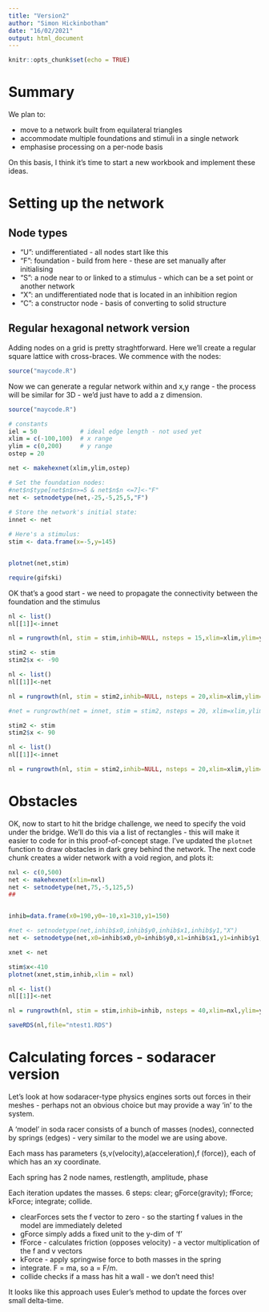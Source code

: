 ```yaml
---
title: "Version2"
author: "Simon Hickinbotham"
date: "16/02/2021"
output: html_document
---
```


```r
knitr::opts_chunk$set(echo = TRUE)
```

# Summary

We plan to:

- move to a network built from equilateral triangles
- accommodate multiple foundations and stimuli in a single network
- emphasise processing on a per-node basis

On this basis, I think it's time to start a new workbook and implement these ideas. 

# Setting up the network

## Node types

- "U": undifferentiated - all nodes start like this
- "F": foundation - build from here - these are set manually after initialising
- "S": a node near to or linked to a stimulus - which can be a set point or another network
- "X": an undifferentiated node that is located in an inhibition region
- "C": a constructor node - basis of converting to solid structure

## Regular hexagonal network version

Adding nodes on a grid is pretty straghtforward. Here we'll create a regular square lattice with cross-braces. We commence with the nodes: 
```r
source("maycode.R")
```


Now we can generate a regular network within and x,y range - the process will be similar for 3D - we'd just have to add a z dimension. 

```r
source("maycode.R")

# constants
iel = 50            # ideal edge length - not used yet
xlim = c(-100,100)  # x range
ylim = c(0,200)     # y range
ostep = 20

net <- makehexnet(xlim,ylim,ostep)

# Set the foundation nodes: 
#net$n$type[net$n$n>=5 & net$n$n <=7]<-"F"
net <- setnodetype(net,-25,-5,25,5,"F")
 
# Store the network's initial state:
innet <- net

# Here's a stimulus: 
stim <- data.frame(x=-5,y=145)


plotnet(net,stim)
```



```r
require(gifski)
```


OK that's a good start - we need to propagate the connectivity between the foundation and the stimulus 

```r

nl <- list()
nl[[1]]<-innet

nl = rungrowth(nl, stim = stim,inhib=NULL, nsteps = 15,xlim=xlim,ylim=ylim)

```



```r
stim2 <- stim
stim2$x <- -90

nl <- list()
nl[[1]]<-net

nl = rungrowth(nl, stim = stim2,inhib=NULL, nsteps = 20,xlim=xlim,ylim=ylim)

#net = rungrowth(net = innet, stim = stim2, nsteps = 20, xlim=xlim,ylim=ylim)
```
```r
stim2 <- stim
stim2$x <- 90

nl <- list()
nl[[1]]<-innet

nl = rungrowth(nl, stim = stim2,inhib=NULL, nsteps = 20,xlim=xlim,ylim=ylim)
```

# Obstacles 

OK, now to start to hit the bridge challenge, we need to specify the void under the bridge. We'll do this via a list of rectangles - this will make it easier to code for in this proof-of-concept stage. I've updated the `plotnet` function to draw obstacles in dark grey behind the network. The next code chunk creates a wider network with a void region, and plots it: 

```r
nxl <- c(0,500)
net <- makehexnet(xlim=nxl)
net <- setnodetype(net,75,-5,125,5)
##


inhib=data.frame(x0=190,y0=-10,x1=310,y1=150)

#net <- setnodetype(net,inhib$x0,inhib$y0,inhib$x1,inhib$y1,"X")
net <- setnodetype(net,x0=inhib$x0,y0=inhib$y0,x1=inhib$x1,y1=inhib$y1,"X")

xnet <- net

stim$x<-410
plotnet(xnet,stim,inhib,xlim = nxl)

nl <- list()
nl[[1]]<-net

nl = rungrowth(nl, stim = stim,inhib=inhib, nsteps = 40,xlim=nxl,ylim=ylim)

saveRDS(nl,file="ntest1.RDS")

```


# Calculating forces - sodaracer version

Let's look at how sodaracer-type physics engines sorts out forces in their meshes - perhaps not an obvious choice but may provide a way 'in' to the system. 

A 'model' in soda racer consists of a bunch of masses (nodes), connected by springs (edges) - very similar to the model we are using above. 

Each mass has parameters {s,v(velocity),a(acceleration),f (force)}, each of which has an xy coordinate. 

Each spring has 2 node names, restlength, amplitude, phase

Each iteration updates the masses. 6 steps: clear; gForce(gravity); fForce; kForce; integrate; collide. 

- clearForces sets the f vector to zero - so the starting f values in the model are immediately deleted
- gForce simply adds a fixed unit to the y-dim of 'f'
- fForce - calculates friction (opposes velocity) - a vector multiplication of the f and v vectors
- kForce - apply springwise force to both masses in the spring
- integrate. F = ma, so a = F/m. 
- collide checks if a mass has hit a wall - we don't need this!


It looks like this approach uses Euler's method to update the forces over small delta-time. 



